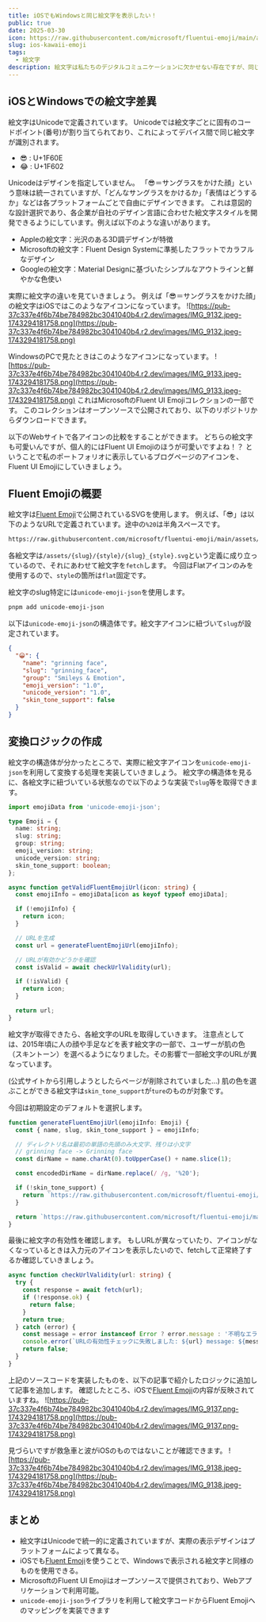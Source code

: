 ```yaml
---
title: iOSでもWindowsと同じ絵文字を表示したい！
public: true
date: 2025-03-30
icon: https://raw.githubusercontent.com/microsoft/fluentui-emoji/main/assets/Smiling%20face%20with%20halo/Flat/smiling_face_with_halo_flat.svg
slug: ios-kawaii-emoji
tags: 
  - 絵文字
description: 絵文字は私たちのデジタルコミュニケーションに欠かせない存在ですが、同じ絵文字コードでもOSによって見た目が大きく異なります。例えば「🫠」（溶ける顔）や「😎」（サングラスの顔）は、iOSとWindowsで全く異なるデザインです。本記事では、Webアプリケーション上でOSに関係なく統一した絵文字表示を実現するため、MicrosoftのFluent UI Emojiを使った実装方法を解説します。
---
```



## iOSとWindowsでの絵文字差異

絵文字はUnicodeで定義されています。
Unicodeでは絵文字ごとに固有のコードポイント(番号)が割り当てられており、これによってデバイス間で同じ絵文字が識別されます。
- 😎 : U+1F60E
- 😂 : U+1F602

Unicodeはデザインを指定していません。
「😎＝サングラスをかけた顔」という意味は統一されていますが、「どんなサングラスをかけるか」「表情はどうするか」などは各プラットフォームごとで自由にデザインできます。
これは意図的な設計選択であり、各企業が自社のデザイン言語に合わせた絵文字スタイルを開発できるようにしています。例えば以下のような違いがあります。
- Appleの絵文字：光沢のある3D調デザインが特徴
- Microsoftの絵文字：Fluent Design Systemに準拠したフラットでカラフルなデザイン
- Googleの絵文字：Material Designに基づいたシンプルなアウトラインと鮮やかな色使い

実際に絵文字の違いを見ていきましょう。
例えば「😎＝サングラスをかけた顔」の絵文字はiOSではこのようなアイコンになっています。
![https://pub-37c337e4f6b74be784982bc3041040b4.r2.dev/images/IMG_9132.jpeg-1743294181758.png](https://pub-37c337e4f6b74be784982bc3041040b4.r2.dev/images/IMG_9132.jpeg-1743294181758.png)

WindowsのPCで見たときはこのようなアイコンになっています。
![https://pub-37c337e4f6b74be784982bc3041040b4.r2.dev/images/IMG_9133.jpeg-1743294181758.png](https://pub-37c337e4f6b74be784982bc3041040b4.r2.dev/images/IMG_9133.jpeg-1743294181758.png)
これはMicrosoftのFluent UI Emojiコレクションの一部です。
このコレクションはオープンソースで公開されており、以下のリポジトリからダウンロードできます。

<LinkPreview url="https://github.com/microsoft/fluentui-emoji" />

以下のWebサイトで各アイコンの比較をすることができます。
<LinkPreview url="https://fluentemoji.com/" />
どちらの絵文字も可愛いんですが、個人的にはFluent UI Emojiのほうが可愛いですよね！？
ということで私のポートフォリオに表示しているブログページのアイコンを、Fluent UI Emojiにしていきましょう。

## Fluent Emojiの概要

絵文字は[Fluent Emoji](https://fluentemoji.com/)で公開されているSVGを使用します。
例えば、「😎」は以下のようなURLで定義されています。途中の`%20`は半角スペースです。

```bash
https://raw.githubusercontent.com/microsoft/fluentui-emoji/main/assets/Smiling%20face%20with%20sunglasses/Flat/smiling_face_with_sunglasses_flat.svg
```

各絵文字は`/assets/{slug}/{style}/{slug}_{style}.svg`という定義に成り立っているので、それにあわせて絵文字を`fetch`します。
今回はFlatアイコンのみを使用するので、`style`の箇所は`flat`固定です。

絵文字のslug特定には`unicode-emoji-json`を使用します。

```bash
pnpm add unicode-emoji-json
```

以下は`unicode-emoji-json`の構造体です。絵文字アイコンに紐づいて`slug`が設定されています。

```json
{
  "😀": {
    "name": "grinning face",
    "slug": "grinning_face",
    "group": "Smileys & Emotion",
    "emoji_version": "1.0",
    "unicode_version": "1.0",
    "skin_tone_support": false
  }
}
```


## 変換ロジックの作成

絵文字の構造体が分かったところで、実際に絵文字アイコンを`unicode-emoji-json`を利用して変換する処理を実装していきましょう。
絵文字の構造体を見るに、各絵文字に紐づいている状態なので以下のような実装で`slug`等を取得できます。

```typescript
import emojiData from 'unicode-emoji-json';

type Emoji = {
  name: string;
  slug: string;
  group: string;
  emoji_version: string;
  unicode_version: string;
  skin_tone_support: boolean;
};

async function getValidFluentEmojiUrl(icon: string) {
  const emojiInfo = emojiData[icon as keyof typeof emojiData];

  if (!emojiInfo) {
    return icon;
  }

  // URLを生成
  const url = generateFluentEmojiUrl(emojiInfo);

  // URLが有効かどうかを確認
  const isValid = await checkUrlValidity(url);

  if (!isValid) {
    return icon;
  }

  return url;
}
```

絵文字が取得できたら、各絵文字のURLを取得していきます。
注意点としては、2015年頃に人の顔や手足などを表す絵文字の一部で、ユーザーが肌の色（スキントーン）を選べるようになりました。その影響で一部絵文字のURLが異なっています。

(公式サイトから引用しようとしたらページが削除されていました…)
<LinkPreview url="https://internet.watch.impress.co.jp/docs/news/697088.html" />
肌の色を選ぶことができる絵文字は`skin_tone_support`が`ture`のものが対象です。

今回は初期設定のデフォルトを選択します。

```typescript
function generateFluentEmojiUrl(emojiInfo: Emoji) {
  const { name, slug, skin_tone_support } = emojiInfo;

  // ディレクトリ名は最初の単語の先頭のみ大文字、残りは小文字
  // grinning face -> Grinning face
  const dirName = name.charAt(0).toUpperCase() + name.slice(1);

  const encodedDirName = dirName.replace(/ /g, '%20');

  if (!skin_tone_support) {
    return `https://raw.githubusercontent.com/microsoft/fluentui-emoji/main/assets/${encodedDirName}/Flat/${slug}_flat.svg`;
  }

  return `https://raw.githubusercontent.com/microsoft/fluentui-emoji/main/assets/${encodedDirName}/Default/Flat/${slug}_flat_default.svg`;
}
```


最後に絵文字の有効性を確認します。
もしURLが異なっていたり、アイコンがなくなっているときは入力元のアイコンを表示したいので、fetchして正常終了するか確認していきましょう。

```typescript
async function checkUrlValidity(url: string) {
  try {
    const response = await fetch(url);
    if (!response.ok) {
      return false;
    }
    return true;
  } catch (error) {
    const message = error instanceof Error ? error.message : '不明なエラー';
    console.error(`URLの有効性チェックに失敗しました: ${url} message: ${message}`);
    return false;
  }
}
```


上記のソースコードを実装したものを、以下の記事で紹介したロジックに追加して記事を追加します。
<LinkPreview url="https://suntory-n-water.com/blog/messaging-api-github-pr" />
確認したところ、iOSで[Fluent Emoji](https://fluentemoji.com/)の内容が反映されていますね。
![https://pub-37c337e4f6b74be784982bc3041040b4.r2.dev/images/IMG_9137.png-1743294181758.png](https://pub-37c337e4f6b74be784982bc3041040b4.r2.dev/images/IMG_9137.png-1743294181758.png)

見づらいですが救急車と波がiOSのものではないことが確認できます。
![https://pub-37c337e4f6b74be784982bc3041040b4.r2.dev/images/IMG_9138.jpeg-1743294181758.png](https://pub-37c337e4f6b74be784982bc3041040b4.r2.dev/images/IMG_9138.jpeg-1743294181758.png)

## まとめ

- 絵文字はUnicodeで統一的に定義されていますが、実際の表示デザインはプラットフォームによって異なる。
- iOSでも[Fluent Emoji](https://fluentemoji.com/)を使うことで、Windowsで表示される絵文字と同様のものを使用できる。
- MicrosoftのFluent UI Emojiはオープンソースで提供されており、Webアプリケーションで利用可能。
- `unicode-emoji-json`ライブラリを利用して絵文字コードからFluent Emojiへのマッピングを実装できます
